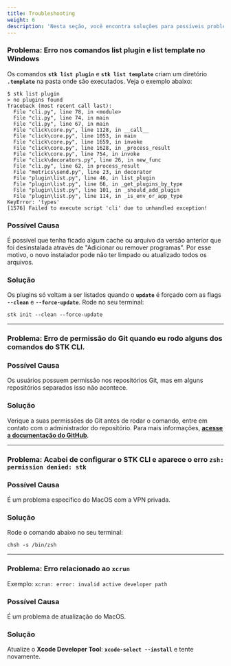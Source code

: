 ```yaml
---
title: Troubleshooting
weight: 6
description: 'Nesta seção, você encontra soluções para possíveis problemas no STK CLI.'
---
```



### **Problema**: Erro nos comandos list plugin e list template no Windows

Os comandos **`stk list plugin`** e **`stk list template`** criam um diretório **`.template`** na pasta onde são executados. Veja o exemplo abaixo:   

```
$ stk list plugin
> no plugins found
Traceback (most recent call last):
  File "cli.py", line 78, in <module>
  File "cli.py", line 74, in main
  File "cli.py", line 67, in main
  File "click\core.py", line 1128, in __call__
  File "click\core.py", line 1053, in main
  File "click\core.py", line 1659, in invoke
  File "click\core.py", line 1628, in _process_result
  File "click\core.py", line 754, in invoke
  File "click\decorators.py", line 26, in new_func
  File "cli.py", line 62, in process_result
  File "metrics\send.py", line 23, in decorator
  File "plugin\list.py", line 46, in list_plugin
  File "plugin\list.py", line 66, in _get_plugins_by_type
  File "plugin\list.py", line 101, in _should_add_plugin
  File "plugin\list.py", line 114, in _is_env_or_app_type
KeyError: 'types'
[1576] Failed to execute script 'cli' due to unhandled exception!
```

### **Possível Causa**   
É possível que tenha ficado algum cache ou arquivo da versão anterior que foi desinstalada através de "Adicionar ou remover programas". Por esse motivo, o novo instalador pode não ter limpado ou atualizado todos os arquivos. 

### **Solução**  
Os plugins só voltam a ser listados quando o **`update`** é forçado com as flags **`--clean`** e **`--force-update`**. Rode no seu terminal:

```
stk init --clean --force-update
```
__________________________________________________________________________

### **Problema:** Erro de permissão do Git quando eu rodo alguns dos comandos do STK CLI.    

### **Possível Causa**   
Os usuários possuem permissão nos repositórios Git, mas em alguns repositórios separados isso não acontece.  

### **Solução**  
Verique a suas permissões do Git antes de rodar o comando, entre em contato com o administrador do repositório. Para mais informações, [<ins>**acesse a documentação do GitHub**</ins>](https://docs.github.com/pt/get-started/learning-about-github/access-permissions-on-github).

__________________________________________________________________________
### **Problema:** Acabei de configurar o STK CLI e aparece o erro `zsh: permission denied: stk`  

### **Possível Causa**   
É um problema específico do MacOS com a VPN privada.

### **Solução**  
Rode o comando abaixo no seu terminal:
```
chsh -s /bin/zsh
```

_______________________________________________________________________________
### **Problema:** Erro relacionado ao **`xcrun`** 
Exemplo: 
`xcrun: error: invalid active developer path`  

### **Possível Causa**   
É um problema de atualização do MacOS.

### **Solução**  
Atualize o **Xcode Developer Tool**: **`xcode-select --install`** e tente novamente.
